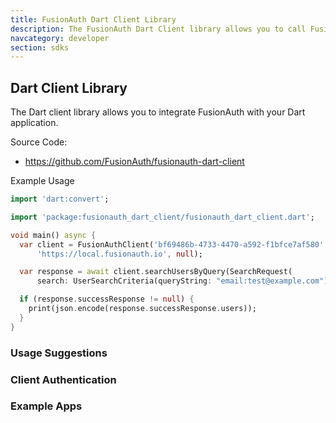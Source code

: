 ```yaml
---
title: FusionAuth Dart Client Library
description: The FusionAuth Dart Client library allows you to call FusionAuth from Dart applications.
navcategory: developer
section: sdks
---
```


## Dart Client Library

The Dart client library allows you to integrate FusionAuth with your Dart application.

Source Code:

* https://github.com/FusionAuth/fusionauth-dart-client

Example Usage

```dart
import 'dart:convert';

import 'package:fusionauth_dart_client/fusionauth_dart_client.dart';

void main() async {
  var client = FusionAuthClient('bf69486b-4733-4470-a592-f1bfce7af580',
      'https://local.fusionauth.io', null);

  var response = await client.searchUsersByQuery(SearchRequest(
      search: UserSearchCriteria(queryString: "email:test@example.com")));

  if (response.successResponse != null) {
    print(json.encode(response.successResponse.users));
  }
}
```

### Usage Suggestions

<HowToUseClientLibraries />

### Client Authentication

<PublicClientNote />

### Example Apps
<ExampleApps language="dart" />
